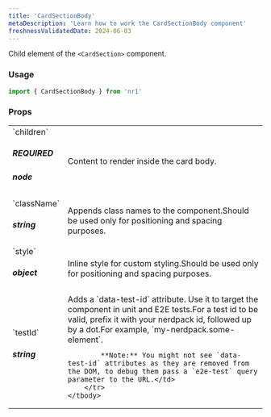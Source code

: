 ```yaml
---
title: 'CardSectionBody'
metaDescription: 'Learn how to work the CardSectionBody component'
freshnessValidatedDate: 2024-06-03
---
```


Child element of the `<CardSection>` component.

### Usage

```js
import { CardSectionBody } from 'nr1'
```


### Props

<table>
    <tbody>
        <tr>
            <td>`children` <h5>REQUIRED</h5> <h5>node</h5></td>
            <td>Content to render inside the card body.</td>
        </tr>
        <tr>
            <td>`className` <h5>string</h5></td>
            <td>Appends class names to the component.Should be used only for positioning and spacing purposes.</td>
        </tr>
        <tr>
            <td>`style` <h5>object</h5></td>
            <td>Inline style for custom styling.Should be used only for positioning and spacing purposes.</td>
        </tr>
        <tr>
            <td>`testId` <h5>string</h5></td>
            <td>Adds a `data-test-id` attribute. Use it to target the component in unit and E2E tests.For a test id to be valid, prefix it with your nerdpack id, followed up by a dot.For example, `my-nerdpack.some-element`.
            
            **Note:** You might not see `data-test-id` attributes as they are removed from the DOM, to debug them pass a `e2e-test` query parameter to the URL.</td>
        </tr>
    </tbody>
</table>